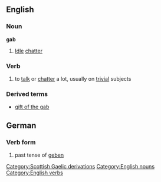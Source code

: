 ==English==
[[Category:Scottish Gaelic derivations]]
===Noun===
[[Category:English nouns]]
'''gab'''
# [[Idle]] [[chatter]]
===Verb===
[[Category:English verbs]]
{{en-infl-reg-consonant|gab||b}}
# to [[talk]] or [[chatter]] a lot, usually on [[trivial]] subjects
===Derived terms===
*[[gift of the gab]]

==German==
===Verb form===
# past tense of [[geben]]